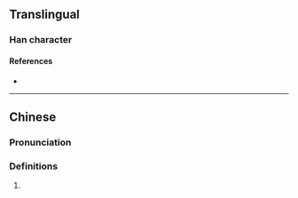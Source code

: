 {{character info/new}}
==Translingual==

===Han character===
{{Han char|rn=85|rad=水|as=13|sn=16|four=|canj=EWLA|ids=⿰氵署}}

====References====
* {{Han ref|kx=0655.240|dkj=18484|dj=1065.210|hdz=31770.010|uh=6FD6|ud=28630}}

----

==Chinese==
{{zh-forms}}

===Pronunciation===
{{zh-pron
|m=shù
|c=syu6
|mc=
|oc=
|ma=
|cat=
}}

===Definitions===
{{zh-hanzi}}

# {{rfdef|lang=zh}}
